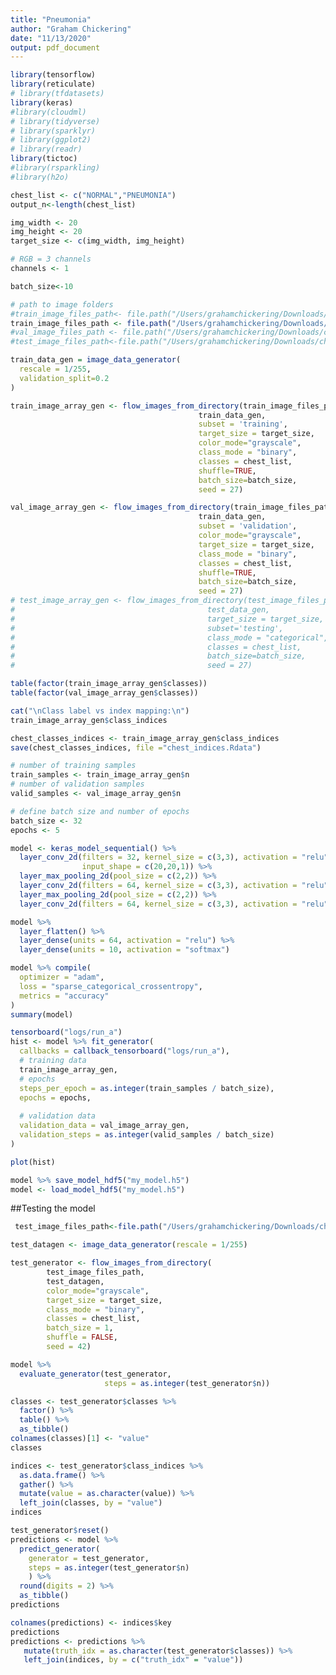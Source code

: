 ```yaml
---
title: "Pneumonia"
author: "Graham Chickering"
date: "11/13/2020"
output: pdf_document
---
```


```r
library(tensorflow)
library(reticulate) 
# library(tfdatasets)
library(keras)
#library(cloudml)
# library(tidyverse)
# library(sparklyr)
# library(ggplot2)
# library(readr) 
library(tictoc)
#library(rsparkling)
#library(h2o)
```


```r
chest_list <- c("NORMAL","PNEUMONIA")
output_n<-length(chest_list)

img_width <- 20
img_height <- 20
target_size <- c(img_width, img_height)

# RGB = 3 channels
channels <- 1

batch_size<-10

# path to image folders
#train_image_files_path<- file.path("/Users/grahamchickering/Downloads/chest_xray/val")
train_image_files_path <- file.path("/Users/grahamchickering/Downloads/chest_xray/train")
#val_image_files_path <- file.path("/Users/grahamchickering/Downloads/chest_xray/val")
#test_image_files_path<-file.path("/Users/grahamchickering/Downloads/chest_xray/test")
```

```r
train_data_gen = image_data_generator(
  rescale = 1/255,
  validation_split=0.2
)
```

```r
train_image_array_gen <- flow_images_from_directory(train_image_files_path, 
                                          train_data_gen,
                                          subset = 'training',
                                          target_size = target_size,
                                          color_mode="grayscale",
                                          class_mode = "binary",
                                          classes = chest_list,
                                          shuffle=TRUE,
                                          batch_size=batch_size,
                                          seed = 27)

val_image_array_gen <- flow_images_from_directory(train_image_files_path, 
                                          train_data_gen,
                                          subset = 'validation',
                                          color_mode="grayscale",
                                          target_size = target_size,
                                          class_mode = "binary",
                                          classes = chest_list,
                                          shuffle=TRUE,
                                          batch_size=batch_size,
                                          seed = 27)
# test_image_array_gen <- flow_images_from_directory(test_image_files_path, 
#                                           test_data_gen,
#                                           target_size = target_size,
#                                           subset='testing',
#                                           class_mode = "categorical",
#                                           classes = chest_list,
#                                           batch_size=batch_size,
#                                           seed = 27)
```

```r
table(factor(train_image_array_gen$classes))
table(factor(val_image_array_gen$classes))
```

```r
cat("\nClass label vs index mapping:\n")
train_image_array_gen$class_indices
```

```r
chest_classes_indices <- train_image_array_gen$class_indices
save(chest_classes_indices, file ="chest_indices.Rdata")
```


```r
# number of training samples
train_samples <- train_image_array_gen$n
# number of validation samples
valid_samples <- val_image_array_gen$n

# define batch size and number of epochs
batch_size <- 32
epochs <- 5
```

```r
model <- keras_model_sequential() %>% 
  layer_conv_2d(filters = 32, kernel_size = c(3,3), activation = "relu", 
                input_shape = c(20,20,1)) %>% 
  layer_max_pooling_2d(pool_size = c(2,2)) %>% 
  layer_conv_2d(filters = 64, kernel_size = c(3,3), activation = "relu") %>% 
  layer_max_pooling_2d(pool_size = c(2,2)) %>% 
  layer_conv_2d(filters = 64, kernel_size = c(3,3), activation = "relu")

model %>% 
  layer_flatten() %>% 
  layer_dense(units = 64, activation = "relu") %>% 
  layer_dense(units = 10, activation = "softmax")

```

```r
model %>% compile(
  optimizer = "adam",
  loss = "sparse_categorical_crossentropy",
  metrics = "accuracy"
)
summary(model)
```

```r
tensorboard("logs/run_a")
hist <- model %>% fit_generator(
  callbacks = callback_tensorboard("logs/run_a"),
  # training data
  train_image_array_gen,
  # epochs
  steps_per_epoch = as.integer(train_samples / batch_size), 
  epochs = epochs, 
  
  # validation data
  validation_data = val_image_array_gen,
  validation_steps = as.integer(valid_samples / batch_size)
)
```

```r
plot(hist)
```
```r
model %>% save_model_hdf5("my_model.h5")
model <- load_model_hdf5("my_model.h5")
```

##Testing the model
```r
 test_image_files_path<-file.path("/Users/grahamchickering/Downloads/chest_xray/test")
```

```r
test_datagen <- image_data_generator(rescale = 1/255)

test_generator <- flow_images_from_directory(
        test_image_files_path,
        test_datagen,
        color_mode="grayscale",
        target_size = target_size,
        class_mode = "binary",
        classes = chest_list,
        batch_size = 1,
        shuffle = FALSE,
        seed = 42)
```

```r
model %>%
  evaluate_generator(test_generator, 
                     steps = as.integer(test_generator$n))
```
```r
classes <- test_generator$classes %>%
  factor() %>%
  table() %>%
  as_tibble()
colnames(classes)[1] <- "value"
classes
```

```r
indices <- test_generator$class_indices %>%
  as.data.frame() %>%
  gather() %>%
  mutate(value = as.character(value)) %>%
  left_join(classes, by = "value")
indices
```

```r
test_generator$reset()
predictions <- model %>% 
  predict_generator(
    generator = test_generator,
    steps = as.integer(test_generator$n)
    ) %>%
  round(digits = 2) %>%
  as_tibble()
predictions

colnames(predictions) <- indices$key
predictions
predictions <- predictions %>%
   mutate(truth_idx = as.character(test_generator$classes)) %>%
   left_join(indices, by = c("truth_idx" = "value"))
```

